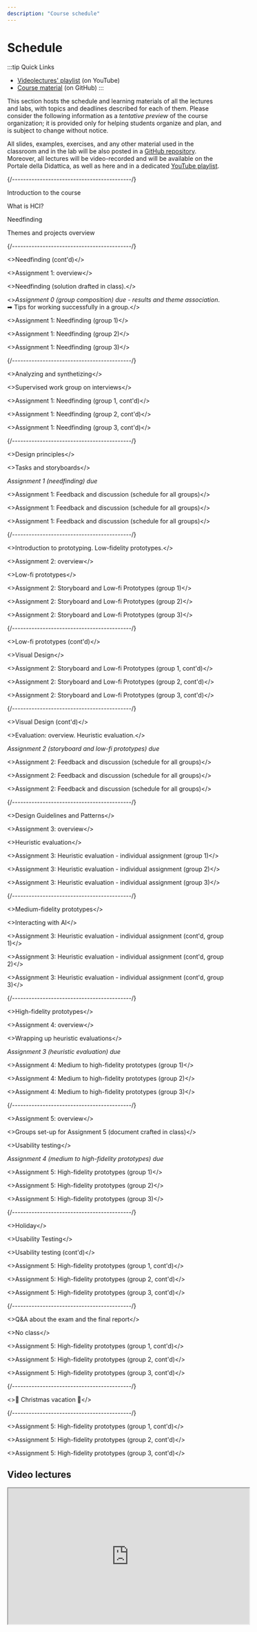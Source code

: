 ```yaml
---
description: "Course schedule"
---
```




# Schedule

:::tip Quick Links
* [Videolectures' playlist](https://youtube.com/playlist?list=PLs7DWGc_wmwRZTkWQEtk51dG19SnJi0sf) (on YouTube)
* [Course material](https://github.com/polito-hci-2025/materials) (on GitHub)
:::

This section hosts the schedule and learning materials of all the lectures and labs, with topics and deadlines described for each of them. Please consider the following information as a _tentative preview_ of the course organization; it is provided only for helping students organize and plan, and is subject to change without notice.

All slides, examples, exercises, and any other material used in the classroom and in the lab will be also posted in a [GitHub repository](https://github.com/polito-hci-2025/materials). Moreover, all lectures will be video-recorded and will be available on the Portale della Didattica, as well as here and in a dedicated [YouTube playlist](https://youtube.com/playlist?list=PLs7DWGc_wmwRZTkWQEtk51dG19SnJi0sf).

<LectureTable defaultTeacher="Luigi De Russis" defaultType="Lecture" showMaterial={false} language="EN">

<LectureDivider topic="Week 01"/>{/*-------------------------------------------*/}

<LectureRow
    date="22/09/2025" time="16:00-17:30" video="https://youtu.be/Iyx4Z1AFe3I"
    >
    <Link to="https://polito-hci-2025.github.io/materials/slides/00-intro.pdf">Introduction to the course</Link>
</LectureRow>

<LectureRow 
    date="22/09/2025" time="17:30-19:00" video="https://youtu.be/vPZmzFIU7Qo"
    >
    <Link to="https://polito-hci-2025.github.io/materials/slides/01-whatisHCI.pdf">What is HCI?</Link>
</LectureRow>

<LectureRow
    date="24/09/2025" time="13:00-14:30" video="https://youtu.be/PeZpTHZYNJY"
    >
    <Link to="https://polito-hci-2025.github.io/materials/slides/02-needfinding.pdf">Needfinding</Link>
</LectureRow>

<LectureRow
    date="24/09/2025" time="14:30-16:00" video="https://youtu.be/4BrzAp_VJpo"
    >
    <Link to="https://polito-hci-2025.github.io/materials/slides/00-themes-projects-overview.pdf">Themes and projects overview</Link>
</LectureRow>

<LectureDivider topic="Week 02"/>{/*-------------------------------------------*/}

<LectureRow
    date="29/09/2025" time="16:00-17:30"
    >
    <>Needfinding (cont'd)</>
</LectureRow>

<LectureRow 
    date="29/09/2025" time="17:30-17:45" 
    >
    <>Assignment 1: overview</>
</LectureRow>

<LectureRow 
    date="29/09/2025" time="17:45-19:00" type="Exercise"
    >
    <><Link to="https://polito-hci-2025.github.io/materials/slides/02b-needfinding-exercise.pdf">Needfinding</Link> (solution drafted in class).</>
</LectureRow>

<LectureRow variant="success"
    date="30/09/2025" time="EOD" type="" teacher=""
    >
    <><em>Assignment 0 (group composition) due - results and theme association</em>.<br/>
    ➡ <Link to="https://www.cs.cmu.edu/~pausch/Randy/tipoForGroups.html">Tips for working successfully in a group</Link>.</>
</LectureRow>

<LectureRow
    date="01/10/2025" time="13:00-14:30" type="Lab" teacher="Alberto Monge Roffarello"
    >
    <><Link to="https://polito-hci-2025.github.io/materials/assignments/A1-needfinding.pdf">Assignment 1: Needfinding</Link> (group 1)</>
</LectureRow>

<LectureRow
    date="01/10/2025" time="14:30-16:00" type="Lab"
    >
    <><Link to="https://polito-hci-2025.github.io/materials/assignments/A1-needfinding.pdf">Assignment 1: Needfinding</Link> (group 2)</>
</LectureRow>

<LectureRow
    date="01/10/2025" time="16:00-17:30" type="Lab" teacher="Tommaso Calò"
    >
    <><Link to="https://polito-hci-2025.github.io/materials/assignments/A1-needfinding.pdf">Assignment 1: Needfinding</Link> (group 3)</>
</LectureRow>

<LectureDivider topic="Week 03"/>{/*-------------------------------------------*/}

<LectureRow 
    date="06/10/2025" time="16:00-17:30"
    >
    <>Analyzing and synthetizing</>
</LectureRow>

<LectureRow
    date="06/10/2025" time="17:30-19:00" type="Exercise"
    >
    <>Supervised work group on interviews</>
</LectureRow>

<LectureRow
    date="08/10/2025" time="13:00-14:30" type="Lab" teacher="Alberto Monge Roffarello"
    >
    <>Assignment 1: Needfinding (group 1, cont'd)</>
</LectureRow>

<LectureRow
    date="08/10/2025" time="14:30-16:00" type="Lab" teacher="Alberto Monge Roffarello"
    >
    <>Assignment 1: Needfinding (group 2, cont'd)</>
</LectureRow>

<LectureRow
    date="08/10/2025" time="16:00-17:30" type="Lab" teacher="Tommaso Calò"
    >
    <>Assignment 1: Needfinding (group 3, cont'd)</>
</LectureRow>

<LectureDivider topic="Week 04"/>{/*-------------------------------------------*/}

<LectureRow 
    date="13/10/2025" time="16:00-17:30"
    >
    <>Design principles</>
</LectureRow>

<LectureRow
    date="13/10/2025" time="17:30-19:00" type="Exercise"
    >
    <>Tasks and storyboards</>
</LectureRow>

<LectureRow variant="success"
    date="14/10/2025" time="EOD" type="" teacher=""
    >
    <em>Assignment 1 (needfinding) due</em>
</LectureRow>

<LectureRow
    date="15/10/2025" time="13:00-14:30" type="Lab" teacher="All"
    >
    <>Assignment 1: Feedback and discussion (schedule for all groups)</>
</LectureRow>

<LectureRow
    date="15/10/2025" time="14:30-16:00" type="Lab" teacher="All"
    >
    <>Assignment 1: Feedback and discussion (schedule for all groups)</>
</LectureRow>

<LectureRow
    date="15/10/2025" time="16:00-17:30" type="Lab" teacher="All"
    >
    <>Assignment 1: Feedback and discussion (schedule for all groups)</>
</LectureRow>

<LectureDivider topic="Week 05"/>{/*-------------------------------------------*/}

<LectureRow
    date="20/10/2025" time="16:00-17:30"
    >
    <>Introduction to prototyping. Low-fidelity prototypes.</>
</LectureRow>

<LectureRow 
    date="20/10/2025" time="17:30-17:45"
    >
    <>Assignment 2: overview</>
</LectureRow>

<LectureRow 
    date="20/10/2025" time="17:45-19:00" type="Exercise"
    >
    <>Low-fi prototypes</>
</LectureRow>

<LectureRow
    date="22/10/2025" time="13:00-14:30" type="Lab" teacher="Alberto Monge Roffarello"
    >
    <>Assignment 2: Storyboard and Low-fi Prototypes (group 1)</>
</LectureRow>

<LectureRow
    date="22/10/2025" time="14:30-16:00" type="Lab"
    >
    <>Assignment 2: Storyboard and Low-fi Prototypes (group 2)</>
</LectureRow>

<LectureRow
    date="22/10/2025" time="16:00-17:30" type="Lab" teacher="Tommaso Calò"
    >
    <>Assignment 2: Storyboard and Low-fi Prototypes (group 3)</>
</LectureRow>

<LectureDivider topic="Week 06"/>{/*-------------------------------------------*/}

<LectureRow
    date="27/10/2025" time="16:00-17:30" type="Exercise"
    >
    <>Low-fi prototypes (cont'd)</>
</LectureRow>

<LectureRow 
    date="27/10/2025" time="17:30-19:00" teacher="Alberto Monge Roffarello"
    >
    <>Visual Design</>
</LectureRow>

<LectureRow
    date="29/10/2025" time="13:00-14:30" type="Lab" teacher="Alberto Monge Roffarello"
    >
    <>Assignment 2: Storyboard and Low-fi Prototypes (group 1, cont'd)</>
</LectureRow>

<LectureRow
    date="29/10/2025" time="14:30-16:00" type="Lab"
    >
    <>Assignment 2: Storyboard and Low-fi Prototypes (group 2, cont'd)</>
</LectureRow>

<LectureRow
    date="29/10/2025" time="16:00-17:30" type="Lab" teacher="Tommaso Calò"
    >
    <>Assignment 2: Storyboard and Low-fi Prototypes (group 3, cont'd)</>
</LectureRow>

<LectureDivider topic="Week 07"/>{/*-------------------------------------------*/}

<LectureRow
    date="03/11/2025" time="16:00-17:30" teacher="Alberto Monge Roffarello"
    >
    <>Visual Design (cont'd)</>
</LectureRow>

<LectureRow 
    date="03/11/2025" time="17:30-19:00" teacher="Alberto Monge Roffarello"
    >
   <>Evaluation: overview. Heuristic evaluation.</>
</LectureRow>

<LectureRow variant="success"
    date="04/11/2025" time="EOD" type="" teacher=""
    >
    <em>Assignment 2 (storyboard and low-fi prototypes) due</em>
</LectureRow>

<LectureRow
    date="05/11/2025" time="13:00-14:30" type="Lab" teacher="All"
    >
    <>Assignment 2: Feedback and discussion (schedule for all groups)</>
</LectureRow>

<LectureRow
    date="05/11/2025" time="14:30-16:00" type="Lab" teacher="All"
    >
    <>Assignment 2: Feedback and discussion (schedule for all groups)</>
</LectureRow>

<LectureRow
    date="05/11/2025" time="16:00-17:30" type="Lab" teacher="All"
    >
    <>Assignment 2: Feedback and discussion (schedule for all groups)</>
</LectureRow>

<LectureDivider topic="Week 08"/>{/*-------------------------------------------*/}

<LectureRow 
    date="10/11/2025" time="16:00-17:30" teacher="Alberto Monge Roffarello"
    >
    <>Design Guidelines and Patterns</>
</LectureRow>

<LectureRow
    date="10/11/2025" time="17:30-17:45" teacher="Alberto Monge Roffarello"
    >
    <>Assignment 3: overview</>
</LectureRow>

<LectureRow
    date="10/11/2025" time="17:45-19:00" type="Exercise" teacher="Alberto Monge Roffarello"
    >
    <>Heuristic evaluation</>
</LectureRow>

<LectureRow
    date="12/11/2025" time="13:00-14:30" type="Lab"
    >
    <>Assignment 3: Heuristic evaluation - individual assignment (group 1)</>
</LectureRow>

<LectureRow
    date="12/11/2025" time="14:30-16:00" type="Lab"
    >
    <>Assignment 3: Heuristic evaluation - individual assignment (group 2)</>
</LectureRow>

<LectureRow
    date="12/11/2025" time="16:00-17:30" type="Lab" teacher="Tommaso Calò"
    >
    <>Assignment 3: Heuristic evaluation - individual assignment (group 3)</>
</LectureRow>

<LectureDivider topic="Week 09"/>{/*-------------------------------------------*/}

<LectureRow 
    date="17/11/2025" time="16:00-17:30" teacher="Alberto Monge Roffarello"
    >
    <>Medium-fidelity prototypes</>
</LectureRow>

<LectureRow
    date="17/11/2025" time="17:30-19:00" teacher="Tommaso Calò"
    >
    <>Interacting with AI</>
</LectureRow>

<LectureRow
    date="19/11/2025" time="13:00-14:30" type="Lab" teacher="Alberto Monge Roffarello"
    >
    <>Assignment 3: Heuristic evaluation - individual assignment (cont'd, group 1)</>
</LectureRow>

<LectureRow
    date="19/11/2025" time="14:30-16:00" type="Lab"
    >
    <>Assignment 3: Heuristic evaluation - individual assignment (cont'd, group 2)</>
</LectureRow>

<LectureRow
    date="19/11/2025" time="16:00-17:30" type="Lab" teacher="Tommaso Calò"
    >
    <>Assignment 3: Heuristic evaluation - individual assignment (cont'd, group 3)</>
</LectureRow>

<LectureDivider topic="Week 10"/>{/*-------------------------------------------*/}

<LectureRow 
    date="24/11/2025" time="16:00-17:30"
    >
    <>High-fidelity prototypes</>
</LectureRow>

<LectureRow
    date="24/11/2025" time="17:30-17:45" type="Lecture"
    >
    <>Assignment 4: overview</>
</LectureRow>

<LectureRow
    date="24/11/2025" time="17:45-19:00" type="Exercise"
    >
    <>Wrapping up heuristic evaluations</>
</LectureRow>

<LectureRow variant="success"
    date="25/11/2025" time="EOD" type="" teacher=""
    >
    <em>Assignment 3 (heuristic evaluation) due</em>
</LectureRow>

<LectureRow
    date="26/11/2025" time="13:00-14:30" type="Lab" teacher="Alberto Monge Roffarello"
    >
    <>Assignment 4: Medium to high-fidelity prototypes (group 1)</>
</LectureRow>

<LectureRow
    date="26/11/2025" time="14:30-16:00" type="Lab"
    >
    <>Assignment 4: Medium to high-fidelity prototypes (group 2)</>
</LectureRow>

<LectureRow
    date="26/11/2025" time="16:00-17:30" type="Lab" teacher="Tommaso Calò"
    >
    <>Assignment 4: Medium to high-fidelity prototypes (group 3)</>
</LectureRow>

<LectureDivider topic="Week 11"/>{/*-------------------------------------------*/}

<LectureRow 
    date="01/12/2025" time="16:00-16:10"
    >
    <>Assignment 5: overview</>
</LectureRow>

<LectureRow
    date="01/12/2025" time="16:15-17:30" type="Exercise"
    >
    <>Groups set-up for Assignment 5 (document crafted in class)</>
</LectureRow>

<LectureRow 
    date="01/12/2025" time="17:30-19:00"
    >
    <>Usability testing</>
</LectureRow>

<LectureRow variant="success"
    date="02/12/2025" time="EOD" type="" teacher=""
    >
    <em>Assignment 4 (medium to high-fidelity prototypes) due</em>
</LectureRow>

<LectureRow
    date="03/12/2025" time="13:00-14:30" type="Lab" teacher="Alberto Monge Roffarello"
    >
    <>Assignment 5: High-fidelity prototypes (group 1)</>
</LectureRow>

<LectureRow
    date="03/12/2025" time="14:30-16:00" type="Lab"
    >
    <>Assignment 5: High-fidelity prototypes (group 2)</>
</LectureRow>

<LectureRow
    date="03/12/2025" time="16:00-17:30" type="Lab" teacher="Tommaso Calò"
    >
    <>Assignment 5: High-fidelity prototypes (group 3)</>
</LectureRow>

<LectureDivider topic="Week 12"/>{/*-------------------------------------------*/}

<LectureRow 
    date="08/12/2025" time="" type="" teacher="" variant="danger"
    >
    <>Holiday</>
</LectureRow>

<LectureRow
    date="TBD" time="" type="Exercise"
    >
    <>Usability Testing</>
</LectureRow>

<LectureRow 
    date="TBD" time="" type="Exercise"
    >
    <>Usability testing (cont'd)</>
</LectureRow>

<LectureRow
    date="10/12/2025" time="13:00-14:30" type="Lab" teacher="Alberto Monge Roffarello"
    >
    <>Assignment 5: High-fidelity prototypes (group 1, cont'd)</>
</LectureRow>

<LectureRow
    date="10/12/2025" time="14:30-16:00" type="Lab"
    >
    <>Assignment 5: High-fidelity prototypes (group 2, cont'd)</>
</LectureRow>

<LectureRow
    date="10/12/2025" time="16:00-17:30" type="Lab" teacher="Tommaso Calò"
    >
    <>Assignment 5: High-fidelity prototypes (group 3, cont'd)</>
</LectureRow>

<LectureDivider topic="Week 13"/>{/*-------------------------------------------*/}

<LectureRow
    date="15/12/2025" time="16:00-17:30"
    >
    <>Q&A about the exam and the final report</>
</LectureRow>

<LectureRow 
    date="15/12/2025" time="17:30-19:00" type="" teacher="" variant="warning"
    >
    <>No class</>
</LectureRow>

<LectureRow
    date="17/12/2025" time="13:00-14:30" type="Lab" teacher="Alberto Monge Roffarello"
    >
    <>Assignment 5: High-fidelity prototypes (group 1, cont'd)</>
</LectureRow>

<LectureRow
    date="17/12/2025" time="14:30-16:00" type="Lab"
    >
    <>Assignment 5: High-fidelity prototypes (group 2, cont'd)</>
</LectureRow>

<LectureRow
    date="17/12/2025" time="16:00-17:30" type="Lab" teacher="Tommaso Calò"
    >
    <>Assignment 5: High-fidelity prototypes (group 3, cont'd)</>
</LectureRow>

<LectureDivider />{/*-------------------------------------------*/}

<LectureRow 
    date="" time="" type="" teacher="" variant="danger"
    >
    <>🎄 Christmas vacation 🎄</>
</LectureRow>

<LectureDivider topic="Week 14"/>{/*-------------------------------------------*/}

<LectureRow
    date="07/01/2026" time="13:00-14:30" type="Lab" teacher="Alberto Monge Roffarello"
    >
    <>Assignment 5: High-fidelity prototypes (group 1, cont'd)</>
</LectureRow>

<LectureRow
    date="07/01/2026" time="14:30-16:00" type="Lab"
    >
    <>Assignment 5: High-fidelity prototypes (group 2, cont'd)</>
</LectureRow>

<LectureRow
    date="07/01/2026" time="16:00-17:30" type="Lab" teacher="Tommaso Calò"
    >
    <>Assignment 5: High-fidelity prototypes (group 3, cont'd)</>
</LectureRow>

</LectureTable>

## Video lectures

<iframe width="560" height="315" src="https://www.youtube-nocookie.com/embed/videoseries?si=Ra7sP66Gb6q5NDqi&amp;list=PLs7DWGc_wmwRZTkWQEtk51dG19SnJi0sf" title="YouTube video player" style={{border:0}} allow="accelerometer; autoplay; clipboard-write; encrypted-media; gyroscope; picture-in-picture; web-share" referrerpolicy="strict-origin-when-cross-origin" allowFullScreen></iframe>
